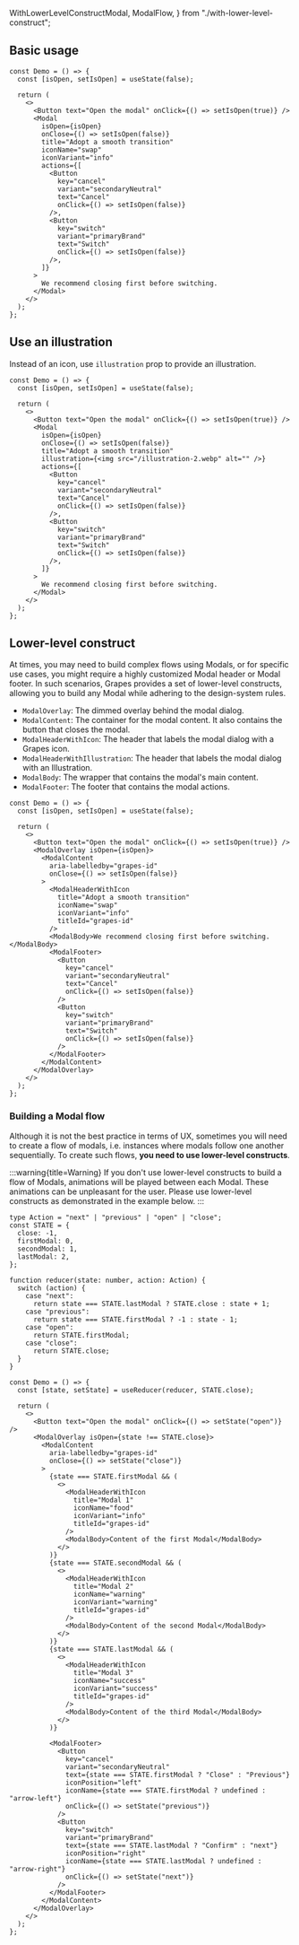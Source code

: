   WithLowerLevelConstructModal,
  ModalFlow,
} from "./with-lower-level-construct";

## Basic usage

<DemoModal />

```tsx sandbox
const Demo = () => {
  const [isOpen, setIsOpen] = useState(false);

  return (
    <>
      <Button text="Open the modal" onClick={() => setIsOpen(true)} />
      <Modal
        isOpen={isOpen}
        onClose={() => setIsOpen(false)}
        title="Adopt a smooth transition"
        iconName="swap"
        iconVariant="info"
        actions={[
          <Button
            key="cancel"
            variant="secondaryNeutral"
            text="Cancel"
            onClick={() => setIsOpen(false)}
          />,
          <Button
            key="switch"
            variant="primaryBrand"
            text="Switch"
            onClick={() => setIsOpen(false)}
          />,
        ]}
      >
        We recommend closing first before switching.
      </Modal>
    </>
  );
};
```

## Use an illustration

Instead of an icon, use `illustration` prop to provide an illustration.

<WithIllustration />

```tsx sandbox
const Demo = () => {
  const [isOpen, setIsOpen] = useState(false);

  return (
    <>
      <Button text="Open the modal" onClick={() => setIsOpen(true)} />
      <Modal
        isOpen={isOpen}
        onClose={() => setIsOpen(false)}
        title="Adopt a smooth transition"
        illustration={<img src="/illustration-2.webp" alt="" />}
        actions={[
          <Button
            key="cancel"
            variant="secondaryNeutral"
            text="Cancel"
            onClick={() => setIsOpen(false)}
          />,
          <Button
            key="switch"
            variant="primaryBrand"
            text="Switch"
            onClick={() => setIsOpen(false)}
          />,
        ]}
      >
        We recommend closing first before switching.
      </Modal>
    </>
  );
};
```

## Lower-level construct

At times, you may need to build complex flows using Modals, or for specific use cases, you might require a highly customized Modal header or Modal footer.
In such scenarios, Grapes provides a set of lower-level constructs, allowing you to build any Modal while adhering to the design-system rules.

- `ModalOverlay`: The dimmed overlay behind the modal dialog.
- `ModalContent`: The container for the modal content. It also contains the button that closes the modal.
- `ModalHeaderWithIcon`: The header that labels the modal dialog with a Grapes icon.
- `ModalHeaderWithIllustration`: The header that labels the modal dialog with an Illustration.
- `ModalBody`: The wrapper that contains the modal's main content.
- `ModalFooter`: The footer that contains the modal actions.

<WithLowerLevelConstructModal />

```tsx sandbox
const Demo = () => {
  const [isOpen, setIsOpen] = useState(false);

  return (
    <>
      <Button text="Open the modal" onClick={() => setIsOpen(true)} />
      <ModalOverlay isOpen={isOpen}>
        <ModalContent
          aria-labelledby="grapes-id"
          onClose={() => setIsOpen(false)}
        >
          <ModalHeaderWithIcon
            title="Adopt a smooth transition"
            iconName="swap"
            iconVariant="info"
            titleId="grapes-id"
          />
          <ModalBody>We recommend closing first before switching.</ModalBody>
          <ModalFooter>
            <Button
              key="cancel"
              variant="secondaryNeutral"
              text="Cancel"
              onClick={() => setIsOpen(false)}
            />
            <Button
              key="switch"
              variant="primaryBrand"
              text="Switch"
              onClick={() => setIsOpen(false)}
            />
          </ModalFooter>
        </ModalContent>
      </ModalOverlay>
    </>
  );
};
```

### Building a Modal flow

Although it is not the best practice in terms of UX, sometimes you will need to create a flow of modals, i.e. instances where modals follow one another sequentially.
To create such flows, **you need to use lower-level constructs**.

:::warning{title=Warning}
If you don't use lower-level constructs to build a flow of Modals, animations will be played between each Modal. These animations can be unpleasant for the user.
Please use lower-level constructs as demonstrated in the example below.
:::

<Preview>
  <ModalFlow />
</Preview>

```tsx sandbox
type Action = "next" | "previous" | "open" | "close";
const STATE = {
  close: -1,
  firstModal: 0,
  secondModal: 1,
  lastModal: 2,
};

function reducer(state: number, action: Action) {
  switch (action) {
    case "next":
      return state === STATE.lastModal ? STATE.close : state + 1;
    case "previous":
      return state === STATE.firstModal ? -1 : state - 1;
    case "open":
      return STATE.firstModal;
    case "close":
      return STATE.close;
  }
}

const Demo = () => {
  const [state, setState] = useReducer(reducer, STATE.close);

  return (
    <>
      <Button text="Open the modal" onClick={() => setState("open")} />
      <ModalOverlay isOpen={state !== STATE.close}>
        <ModalContent
          aria-labelledby="grapes-id"
          onClose={() => setState("close")}
        >
          {state === STATE.firstModal && (
            <>
              <ModalHeaderWithIcon
                title="Modal 1"
                iconName="food"
                iconVariant="info"
                titleId="grapes-id"
              />
              <ModalBody>Content of the first Modal</ModalBody>
            </>
          )}
          {state === STATE.secondModal && (
            <>
              <ModalHeaderWithIcon
                title="Modal 2"
                iconName="warning"
                iconVariant="warning"
                titleId="grapes-id"
              />
              <ModalBody>Content of the second Modal</ModalBody>
            </>
          )}
          {state === STATE.lastModal && (
            <>
              <ModalHeaderWithIcon
                title="Modal 3"
                iconName="success"
                iconVariant="success"
                titleId="grapes-id"
              />
              <ModalBody>Content of the third Modal</ModalBody>
            </>
          )}

          <ModalFooter>
            <Button
              key="cancel"
              variant="secondaryNeutral"
              text={state === STATE.firstModal ? "Close" : "Previous"}
              iconPosition="left"
              iconName={state === STATE.firstModal ? undefined : "arrow-left"}
              onClick={() => setState("previous")}
            />
            <Button
              key="switch"
              variant="primaryBrand"
              text={state === STATE.lastModal ? "Confirm" : "next"}
              iconPosition="right"
              iconName={state === STATE.lastModal ? undefined : "arrow-right"}
              onClick={() => setState("next")}
            />
          </ModalFooter>
        </ModalContent>
      </ModalOverlay>
    </>
  );
};
```
